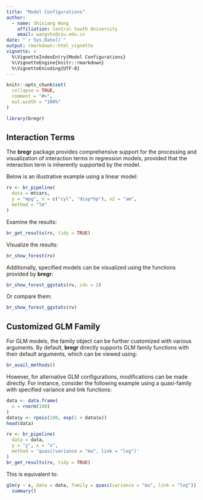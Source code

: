 ```yaml
---
title: "Model Configurations"
author: 
  - name: Shixiang Wang
    affiliation: Central South University
    email: wangshx@csu.edu.cn
date: "`r Sys.Date()`"
output: rmarkdown::html_vignette
vignette: >
  %\VignetteIndexEntry{Model Configurations}
  %\VignetteEngine{knitr::rmarkdown}
  %\VignetteEncoding{UTF-8}
---
```


```r
knitr::opts_chunk$set(
  collapse = TRUE,
  comment = "#>",
  out.width = "100%"
)
```

```r
library(bregr)
```

## Interaction Terms

The **bregr** package provides comprehensive support for the processing and visualization of interaction terms in regression models, provided that the interaction term is inherently supported by the model.

Below is an illustrative example using a linear model:

```r
rv <- br_pipeline(
  data = mtcars,
  y = "mpg", x = c("cyl", "disp*hp"), x2 = "am",
  method = "lm"
)
```

Examine the results:

```r
br_get_results(rv, tidy = TRUE)
```

Visualize the results:

```r
br_show_forest(rv)
```

Additionally, specified models can be visualized using the functions provided by **bregr**:

```r
br_show_forest_ggstats(rv, idx = 2)
```

Or compare them:

```r
br_show_forest_ggstats(rv)
```

## Customized GLM Family

For GLM models, the family object can be further customized with various arguments. By default, **bregr** directly supports GLM family functions with their default arguments, which can be viewed using:\

```r
br_avail_methods()
```

However, for alternative GLM configurations, modifications can be made directly. For instance, consider the following example using a quasi-family with specified variance and link functions:

```r
data <- data.frame(
  x = rnorm(100)
)
data$y <- rpois(100, exp(1 + data$x))
head(data)
```

```r
rv <- br_pipeline(
  data = data,
  y = "y", x = "x",
  method = 'quasi(variance = "mu", link = "log")'
)
br_get_results(rv, tidy = TRUE)
```

This is equivalent to:

```r
glm(y ~ x, data = data, family = quasi(variance = "mu", link = "log")) |>
  summary()
```
